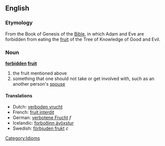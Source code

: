 ==English==
===Etymology===
From the Book of Genesis of the [[Bible]], in which Adam and Eve are forbidden from eating the [[fruit]] of the Tree of Knowledge of Good and Evil.

===Noun===
'''[[forbidden]] [[fruit]]'''
#the fruit mentioned above
#something that one should not take or get involved with, such as an another person's [[spouse]]

====Translations====
*Dutch: [[verboden vrucht]]
*French: [[fruit interdit]]
*German: [[verbotene Frucht]] ''f''
*Icelandic: [[forboðinn ávöxstur]]
*Swedish: [[förbjuden frukt]] ''c''

[[Category:Idioms]]